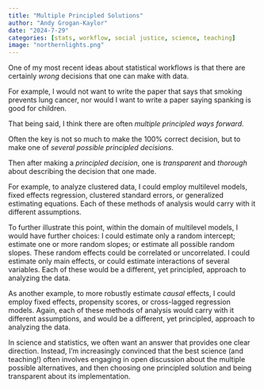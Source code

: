 ```yaml
---
title: "Multiple Principled Solutions"
author: "Andy Grogan-Kaylor" 
date: "2024-7-29"
categories: [stats, workflow, social justice, science, teaching]
image: "northernlights.png"
---
```


One of my most recent ideas about statistical workflows is that there are certainly *wrong* decisions that one can make with data. 

For example, I would not want to write the paper that says that smoking prevents lung cancer, nor would I want to write a paper saying spanking is good for children. 

That being said, I think there are often *multiple principled ways forward*.

Often the key is not so much to make the 100% correct decision, but to make one of *several possible principled decisions*. 

Then after making a *principled decision*, one is *transparent* and *thorough* about describing the decision that one made. 

For example, to analyze clustered data, I could employ multilevel models, fixed effects regression, clustered standard errors, or generalized estimating equations. Each of these methods of analysis would carry with it different assumptions. 

To further illustrate this point, within the domain of multilevel models, I would have further choices: I could estimate only a random intercept; estimate one or more random slopes; or estimate all possible random slopes. These random effects could be correlated or uncorrelated. I could estimate only main effects, or could estimate interactions of several variables. Each of these would be a different, yet principled, approach to analyzing the data.

As another example, to more robustly estimate *causal* effects, I could employ fixed effects, propensity scores, or cross-lagged regression models. Again, each of these methods of analysis would carry with it different assumptions, and would be a different, yet principled, approach to analyzing the data.

In science and statistics, we often want an answer that provides one clear direction. Instead, I'm increasingly convinced that the best science (and teaching!) often involves engaging in open discussion about the multiple possible alternatives, and then choosing one principled solution and being transparent about its implementation. 





